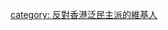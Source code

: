 {{Userbox
  |id=<del>泛民</del>
  |id-c= #ffffff
  |info= 這個用戶'''反對[[香港泛民主派]]'''
  |info-c=lightgreen
  |info-s= 9
  |border-c= red
}}
<includeonly>[[category: 反對香港泛民主派的維基人]]</includeonly>